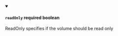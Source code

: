 
<details className="config-field" data-expandable="false" open>
<summary>

#### `readOnly` <span class="config-field-required" data-required="false">required</span> <span class="config-field-type">boolean</span> <span class="config-field-default"></span>

ReadOnly specifies if the volume should be read only

</summary>



</details>
